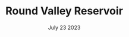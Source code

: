 ---
title: Round Valley Reservoir
date: July 23 2023
thumb: /photos/7-23-23-round-valley/thumb.jpg
cover: /photos/7-23-23-round-valley/round-valley-cover.jpg
image1: /photos/7-23-23-round-valley/01.jpg
image2: /photos/7-23-23-round-valley/02.jpg
image3: /photos/7-23-23-round-valley/03.jpg
image4: /photos/7-23-23-round-valley/04.jpg
image5: /photos/7-23-23-round-valley/05.jpg
image6: /photos/7-23-23-round-valley/06.jpg
image7: /photos/7-23-23-round-valley/07.jpg
image8: /photos/7-23-23-round-valley/08.jpg
image9: /photos/7-23-23-round-valley/09.jpg
---
